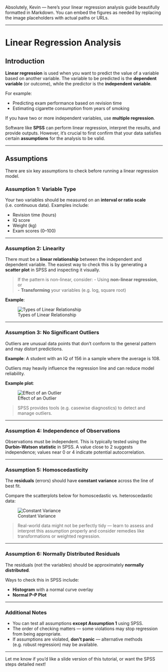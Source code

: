 Absolutely, Kevin — here’s your linear regression analysis guide beautifully formatted in Markdown. You can embed the figures as needed by replacing the image placeholders with actual paths or URLs.

---

# Linear Regression Analysis

## Introduction

**Linear regression** is used when you want to predict the value of a variable based on another variable. The variable to be predicted is the **dependent variable** (or outcome), while the predictor is the **independent variable**.

For example:

- Predicting exam performance based on revision time  
- Estimating cigarette consumption from years of smoking

If you have two or more independent variables, use **multiple regression**.

Software like **SPSS** can perform linear regression, interpret the results, and provide outputs. However, it’s crucial to first confirm that your data satisfies certain **assumptions** for the analysis to be valid.

---

## Assumptions

There are six key assumptions to check before running a linear regression model.

### Assumption 1: Variable Type

Your two variables should be measured on an **interval or ratio scale** (i.e. continuous data). Examples include:

- Revision time (hours)  
- IQ score  
- Weight (kg)  
- Exam scores (0–100)

---

### Assumption 2: Linearity

There must be a **linear relationship** between the independent and dependent variable. The easiest way to check this is by generating a **scatter plot** in SPSS and inspecting it visually.

> If the pattern is non-linear, consider:
> - Using **non-linear regression**, or  
> - **Transforming** your variables (e.g. log, square root)

**Example**:

![Types of Linear Relationship](Regre1.jpg)

---

### Assumption 3: No Significant Outliers

Outliers are unusual data points that don’t conform to the general pattern and may distort predictions.

**Example**: A student with an IQ of 156 in a sample where the average is 108.

Outliers may heavily influence the regression line and can reduce model reliability.

**Example plot**:

![Effect of an Outlier](Regre2.jpg)

> SPSS provides tools (e.g. casewise diagnostics) to detect and manage outliers.

---

### Assumption 4: Independence of Observations

Observations must be independent. This is typically tested using the **Durbin-Watson statistic** in SPSS. A value close to 2 suggests independence; values near 0 or 4 indicate potential autocorrelation.

---

### Assumption 5: Homoscedasticity

The **residuals** (errors) should have **constant variance** across the line of best fit.

Compare the scatterplots below for homoscedastic vs. heteroscedastic data:

![Constant Variance](Regre3.jpg)

> Real-world data might not be perfectly tidy — learn to assess and interpret this assumption properly and consider remedies like transformations or weighted regression.

---

### Assumption 6: Normally Distributed Residuals

The residuals (not the variables) should be approximately **normally distributed**.

Ways to check this in SPSS include:

- **Histogram** with a normal curve overlay  
- **Normal P–P Plot**

---

### Additional Notes

- You can test all assumptions **except Assumption 1** using SPSS.
- The order of checking matters — some violations may stop regression from being appropriate.
- If assumptions are violated, **don't panic** — alternative methods (e.g. robust regression) may be available.

---

Let me know if you'd like a slide version of this tutorial, or want the SPSS steps detailed next!
